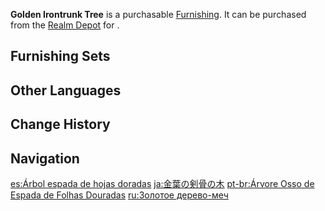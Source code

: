 {{Furnishing Infobox
|id             = 372315
|image          = Item Golden Irontrunk Tree.png
|category       = Landform
|subcategory    = Tree
|quality        = 3
|adeptal_energy = 20
|load           = 100
|reduced_load   = 100
|description    = Save for a few rare and precious tree types, the people of [[Liyue]] are accustomed to using broad-reaching collective terms for trees and aren't so fussy about the exact species of tree included. For example, trees with straight trunks are referred to by the more sophisticated-sounding term "Irontrunk."<br />Some very patient and highly meticulous individuals can craft paper from the wood of the Golden Irontrunk Tree. This type of paper is said to be both tough and flexible. There's no better choice for making a paper fan.
|source1        = [[Realm Depot]]
}}
'''Golden Irontrunk Tree''' is a purchasable [[Furnishing]]. It can be purchased from the [[Realm Depot]] for {{Item|Realm Currency|30|x=80}}.

==Furnishing Sets==
{{Craft Usage}}

==Other Languages==
{{Other Languages
|en      = Golden Irontrunk Tree
|zhs     = 金叶剑骨树
|zhs_rm  = Jīnyè Jiàngǔ Shù
|zht     = 金葉劍骨樹
|zht_rm  = Jīnyè Jiàngǔ Shù
|zh_tl   = 
|ja      = 金葉の剣骨の木
|ja_rm   = Kin'you no Kenkotsu no Ki{{Assumed}}
|ja_tl   = Goldleaf Swordframe Tree
|ko      = 금엽 검골나무
|ko_rm   = Geumyeop Geomgolnamu
|ko_tl   = Goldleaf Swordframe Tree
|es      = Árbol espada de hojas doradas
|es_tl   = Sword Tree of Golden Leaves
|fr      = Tronc d'acier doré
|fr_tl   = Golden Steel Trunk
|ru      = Золотое дерево-меч
|ru_tl   = Golden Tree-Sword
|th      = ไม้ยืนต้นสีทองประกาย
|th_rm   = 
|th_tl   = 
|vi      = Cây Kiếm Cốt Lá Vàng
|vi_tl   = 
|de      = Goldener Schwertknochenbaum
|de_tl   = Golden Swordbone Tree
|id      = Pohon Irontrunk Berdaun Emas
|id_tl   = Gold Leaf Irontrunk Tree
|pt      = Árvore Osso de Espada de Folhas Douradas
|pt_tl   = 
|tr      = Altın Demir Gövdeli Ağaç
|tr_tl   = 
|it      = Tronco d'acciaio dorato
|it_tl   = 
}}

==Change History==
{{Change History|1.5}}

==Navigation==
{{Furnishing Navbox|exterior}}

[[es:Árbol espada de hojas doradas]]
[[ja:金葉の剣骨の木]]
[[pt-br:Árvore Osso de Espada de Folhas Douradas]]
[[ru:Золотое дерево-меч]]